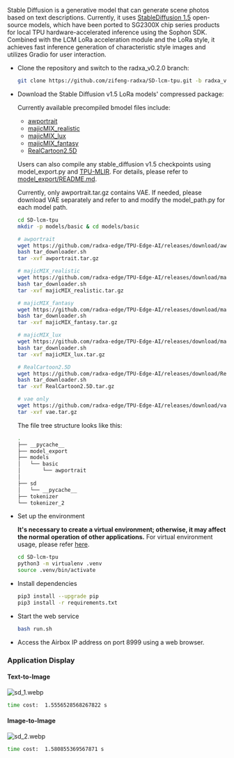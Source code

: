 Stable Diffusion is a generative model that can generate scene photos based on text descriptions. Currently, it uses [StableDiffusion 1.5](https://huggingface.co/runwayml/stable-diffusion-v1-5) open-source models, which have been ported to SG2300X chip series products for local TPU hardware-accelerated inference using the Sophon SDK. Combined with the LCM LoRa acceleration module and the LoRa style, it achieves fast inference generation of characteristic style images and utilizes Gradio for user interaction.

- Clone the repository and switch to the radxa_v0.2.0 branch:

  ```bash
  git clone https://github.com/zifeng-radxa/SD-lcm-tpu.git -b radxa_v0.2.0
  ```

- Download the Stable Diffusion v1.5 LoRa models' compressed package:

  Currently available precompiled bmodel files include:

  - [awportrait](https://civitai.com/models/61170/awportrait)
  - [majicMIX_realistic](https://civitai.com/models/43331/majicmix-realistic)
  - [majicMIX_lux](https://civitai.com/models/56967/majicmix-lux)
  - [majicMIX_fantasy](https://civitai.com/models/41865/majicmix-fantasy)
  - [RealCartoon2.5D](https://civitai.com/models/218376/realcartoon-25d)

  Users can also compile any stable_diffusion v1.5 checkpoints using model_export.py and [TPU-MLIR](../../model-compile). For details, please refer to [model_export/README.md](https://github.com/zifeng-radxa/SD-lcm-tpu/blob/radxa_v0.2.0/model_export/README.md).

  Currently, only awportrait.tar.gz contains VAE. If needed, please download VAE separately and refer to and modify the model_path.py for each model path.

  ```bash
  cd SD-lcm-tpu
  mkdir -p models/basic & cd models/basic

  # awportrait
  wget https://github.com/radxa-edge/TPU-Edge-AI/releases/download/awportrait/tar_downloader.sh
  bash tar_downloader.sh
  tar -xvf awportrait.tar.gz

  # majicMIX_realistic
  wget https://github.com/radxa-edge/TPU-Edge-AI/releases/download/majicMIX_realistic/tar_downloader.sh
  bash tar_downloader.sh
  tar -xvf majicMIX_realistic.tar.gz

  # majicMIX_fantasy
  wget https://github.com/radxa-edge/TPU-Edge-AI/releases/download/majicMIX_fantasy/tar_downloader.sh
  bash tar_downloader.sh
  tar -xvf majicMIX_fantasy.tar.gz

  # majicMIX_lux
  wget https://github.com/radxa-edge/TPU-Edge-AI/releases/download/majicMIX_lux/tar_downloader.sh
  bash tar_downloader.sh
  tar -xvf majicMIX_lux.tar.gz

  # RealCartoon2.5D
  wget https://github.com/radxa-edge/TPU-Edge-AI/releases/download/RealCartoon2.5D/tar_downloader.sh
  bash tar_downloader.sh
  tar -xvf RealCartoon2.5D.tar.gz

  # vae only
  wget https://github.com/radxa-edge/TPU-Edge-AI/releases/download/vae/vae.tar.gz
  tar -xvf vae.tar.gz
  ```

  The file tree structure looks like this:

  ```bash
  .
  ├── __pycache__
  ├── model_export
  ├── models
  │   └── basic
  │       └── awportrait
  │  
  ├── sd
  │   └── __pycache__
  ├── tokenizer
  └── tokenizer_2
  ```

- Set up the environment

  **It's necessary to create a virtual environment; otherwise, it may affect the normal operation of other applications.** For virtual environment usage, please refer [here](../ai-tools/virtualenv_usage).

  ```bash
  cd SD-lcm-tpu
  python3 -m virtualenv .venv
  source .venv/bin/activate
  ```

- Install dependencies

  ```bash
  pip3 install --upgrade pip
  pip3 install -r requirements.txt
  ```

- Start the web service

  ```bash
  bash run.sh
  ```

- Access the Airbox IP address on port 8999 using a web browser.

### Application Display

#### Text-to-Image

![sd_1.webp](/img/general-tutorial/tpu_ai/sd_1.webp)

```bash
time cost:  1.5556528568267822 s
```

#### Image-to-Image

![sd_2.webp](/img/general-tutorial/tpu_ai/sd_2.webp)

```bash
time cost:  1.580855369567871 s
```
